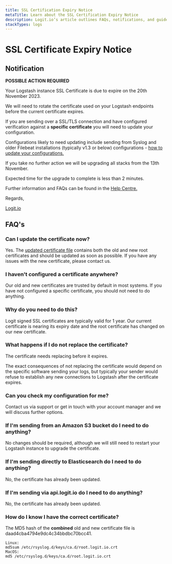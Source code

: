 ```yaml
---
title: SSL Certification Expiry Notice
metaTitle: Learn about the SSL Certification Expiry Notice
description: Logit.io’s article outlines FAQs, notifications, and guides associated with the rotation of Logstash SSL certificates.
stackTypes: logs
---
```


# SSL Certificate Expiry Notice

## Notification

**POSSIBLE ACTION REQUIRED**

Your Logstash instance SSL Certificate is due to expire on the 20th November 2023.

We will need to rotate the certificate used on your Logstash endpoints before the current certificate expires.

If you are sending over a SSL/TLS connection and have configured verification against 
a **specific certificate** you will need to update your configuration.

Configurations likely to need updating include sending from Syslog and older Filebeat installations (typically v1.3 or below) 
configurations - [how to update your configurations.](/log-management/security/ssl-configuration)

If you take no further action we will be upgrading all stacks from the 13th November.

Expected time for the upgrade to complete is less than 2 minutes.

Further information and FAQs can be found in the [Help Centre.](/log-management/security/ssl-certificate-expiry-notice)

Regards,

[Logit.io](http://logit.io/?_gl=1*1x2fap3*_gcl_au*MTU0Nzk3MjgwMy4xNzEwODY0ODg5*_ga*NzE2MTk2MzcxLjE3MTAyNDM2MTA.*_ga_W546BZYLYM*MTcxODI4NzM3MS4xMTIuMS4xNzE4MjkxMDE4LjQzLjAuMA..)

## FAQ's

### Can I update the certificate now?
Yes. The [updated certificate file](https://cdn.logit.io/root.logit.io.crt?_gl=1*1x2fap3*_gcl_au*MTU0Nzk3MjgwMy4xNzEwODY0ODg5*_ga*NzE2MTk2MzcxLjE3MTAyNDM2MTA.*_ga_W546BZYLYM*MTcxODI4NzM3MS4xMTIuMS4xNzE4MjkxMDE4LjQzLjAuMA..) contains both the old and new root certificates and should be updated as soon as possible. If you have any issues with the new certificate, please contact us.

### I haven't configured a certificate anywhere?
Our old and new certificates are trusted by default in most systems. If you have not configured a specific certificate, you should not need to do anything.

### Why do you need to do this?
Logit signed SSL certificates are typically valid for 1 year. Our current certificate is nearing its expiry date and the root certificate has changed on our new certificate.

### What happens if I do not replace the certificate?
The certificate needs replacing before it expires. 

The exact consequences of not replacing the certificate would depend on the specific software sending your logs, but typically your sender would refuse to establish any new connections to Logstash after the certificate expires.

### Can you check my configuration for me?
Contact us via support or get in touch with your account manager and we will discuss further options.

### If I'm sending from an Amazon S3 bucket do I need to do anything?
No changes should be required, although we will still need to restart your Logstash instance to upgrade the certificate.

### If I'm sending directly to Elasticsearch do I need to do anything?
No, the certificate has already been updated.

### If I'm sending via api.logit.io do I need to do anything?
No, the certificate has already been updated.

### How do I know I have the correct certificate?
The MD5 hash of the **combined** old and new certificate file is daad4cba4794e9dc4c34bbdbc70bcc41.
```plaintext
Linux:
md5sum /etc/rsyslog.d/keys/ca.d/root.logit.io.crt
MacOS:
md5 /etc/rsyslog.d/keys/ca.d/root.logit.io.crt
```


